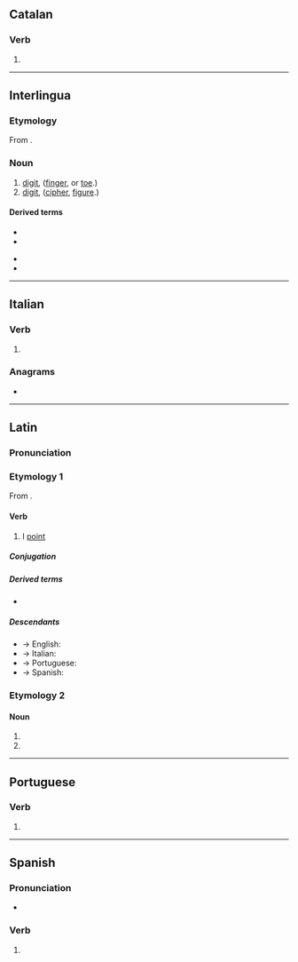 {{also|digitó|dígito|digitò}}
==Catalan==

===Verb===
{{head|ca|verb form}}

# {{ca-verb form of|p=1|n=sg|m=ind|t=pres|digitar}}

----

==Interlingua==

===Etymology===
From {{der|ia|la|digitus}}.

===Noun===
{{ia-noun}}

# [[digit]], ([[finger]], or [[toe]].)
# [[digit]], ([[cipher]], [[figure]].)

====Derived terms====
{{der-top}}
* {{l|ia|digito anular}}
* {{l|ia|digito auricular}}
{{der-mid}}
* {{l|ia|digito indice}}
* {{l|ia|digito medie}}
{{der-bottom}}

----

==Italian==

===Verb===
{{head|it|verb form}}

# {{inflection of|digitare||1|s|pres|indc|lang=it}}

===Anagrams===
* {{anagrams|it|goditi}}

----

==Latin==

===Pronunciation===
{{la-IPA|digitō}}

===Etymology 1===
From {{affix|la|digitus|-ō|id2=denominative}}.

====Verb====
{{la-verb|1+|digitō}}

# I [[point]]

=====Conjugation=====
{{la-conj|1+|digitō}}

=====Derived terms=====
* {{l|la|addigitō}}

=====Descendants=====
* → English: {{l|en|digitate}}
* → Italian: {{l|it|digitare}}
* → Portuguese: {{l|pt|digitar}}
* → Spanish: {{l|es|digitar}}

===Etymology 2===
{{nonlemma}}

====Noun====
{{la-noun-form|digitō|g=m}}

# {{inflection of|digitus||dat|s|lang=la}}
# {{inflection of|digitus||abl|s|lang=la}}

----

==Portuguese==

===Verb===
{{head|pt|verb form}}

# {{pt-verb-form-of|digitar}}

----

==Spanish==

===Pronunciation===
* {{es-IPA}}

===Verb===
{{head|es|verb form}}

# {{es-verb form of|ending=ar|mood=indicative|tense=present|pers=1|number=singular|digitar}}